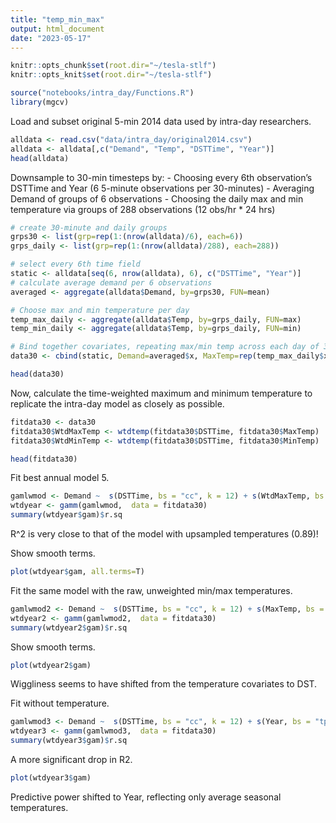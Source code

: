 ```yaml
---
title: "temp_min_max"
output: html_document
date: "2023-05-17"
---
```


```r
knitr::opts_chunk$set(root.dir="~/tesla-stlf")
knitr::opts_knit$set(root.dir="~/tesla-stlf")
```

```r
source("notebooks/intra_day/Functions.R")
library(mgcv)
```

Load and subset original 5-min 2014 data used by intra-day researchers.

```r
alldata <- read.csv("data/intra_day/original2014.csv")
alldata <- alldata[,c("Demand", "Temp", "DSTTime", "Year")]
head(alldata)
```

Downsample to 30-min timesteps by:
- Choosing every 6th observation's DSTTime and Year (6 5-minute observations per 30-minutes) 
- Averaging Demand of groups of 6 observations 
- Choosing the daily max and min temperature via groups of 288 observations (12 obs/hr * 24 hrs)

```r
# create 30-minute and daily groups
grps30 <- list(grp=rep(1:(nrow(alldata)/6), each=6))
grps_daily <- list(grp=rep(1:(nrow(alldata)/288), each=288))

# select every 6th time field
static <- alldata[seq(6, nrow(alldata), 6), c("DSTTime", "Year")]
# calculate average demand per 6 observations
averaged <- aggregate(alldata$Demand, by=grps30, FUN=mean)

# Choose max and min temperature per day
temp_max_daily <- aggregate(alldata$Temp, by=grps_daily, FUN=max)
temp_min_daily <- aggregate(alldata$Temp, by=grps_daily, FUN=min)

# Bind together covariates, repeating max/min temp across each day of 30-min steps (48 per day)
data30 <- cbind(static, Demand=averaged$x, MaxTemp=rep(temp_max_daily$x, each=48), MinTemp=rep(temp_min_daily$x, each=48))

head(data30)
```

Now, calculate the time-weighted maximum and minimum temperature to replicate the intra-day model as closely as possible.

```r
fitdata30 <- data30
fitdata30$WtdMaxTemp <- wtdtemp(fitdata30$DSTTime, fitdata30$MaxTemp)
fitdata30$WtdMinTemp <- wtdtemp(fitdata30$DSTTime, fitdata30$MinTemp)

head(fitdata30)
```

Fit best annual model 5.

```r
gamlwmod <- Demand ~  s(DSTTime, bs = "cc", k = 12) + s(WtdMaxTemp, bs = "tp", k =8) + s(WtdMinTemp, bs = "tp", k =8) + s(Year, bs = "tp", k =7)
wtdyear <- gamm(gamlwmod,  data = fitdata30)
summary(wtdyear$gam)$r.sq
```

R^2 is very close to that of the model with upsampled temperatures (0.89)! 

Show smooth terms.

```r
plot(wtdyear$gam, all.terms=T)
```

Fit the same model with the raw, unweighted min/max temperatures.

```r
gamlwmod2 <- Demand ~  s(DSTTime, bs = "cc", k = 12) + s(MaxTemp, bs = "tp", k =8) + s(MinTemp, bs = "tp", k =8) + s(Year, bs = "tp", k =7)
wtdyear2 <- gamm(gamlwmod2,  data = fitdata30)
summary(wtdyear2$gam)$r.sq
```

Show smooth terms.

```r
plot(wtdyear2$gam)
```

Wiggliness seems to have shifted from the temperature covariates to DST.

Fit without temperature.

```r
gamlwmod3 <- Demand ~  s(DSTTime, bs = "cc", k = 12) + s(Year, bs = "tp", k =7)
wtdyear3 <- gamm(gamlwmod3,  data = fitdata30)
summary(wtdyear3$gam)$r.sq
```

A more significant drop in R2.

```r
plot(wtdyear3$gam)
```

Predictive power shifted to Year, reflecting only average seasonal temperatures.
